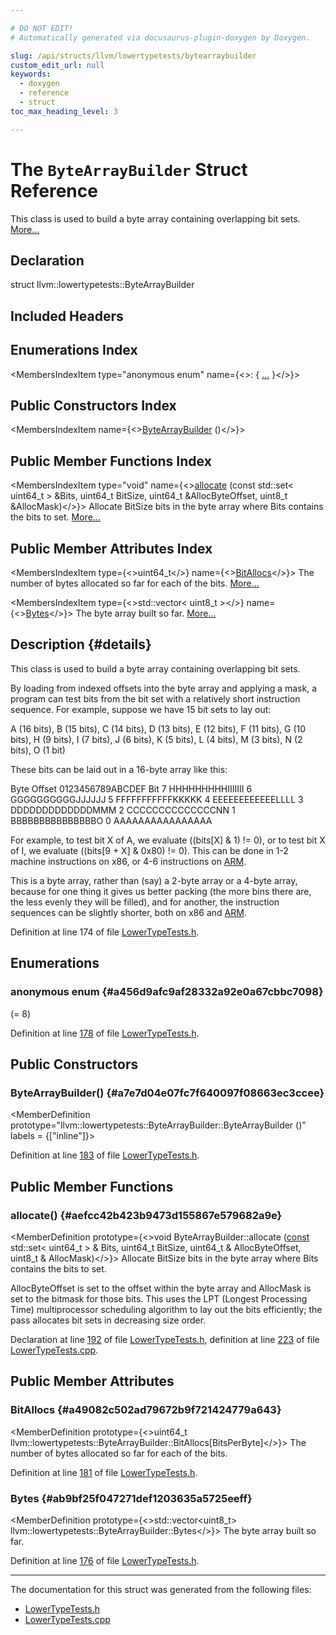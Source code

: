 ```yaml
---

# DO NOT EDIT!
# Automatically generated via docusaurus-plugin-doxygen by Doxygen.

slug: /api/structs/llvm/lowertypetests/bytearraybuilder
custom_edit_url: null
keywords:
  - doxygen
  - reference
  - struct
toc_max_heading_level: 3

---
```





# The `ByteArrayBuilder` Struct Reference

<DoxygenPage pluginConfig={pluginConfig}>

This class is used to build a byte array containing overlapping bit sets. <a href="#details">More...</a>

## Declaration

<CodeBlock>struct llvm::lowertypetests::ByteArrayBuilder</CodeBlock>

## Included Headers

<IncludesList>
<IncludesListItem
  filePath="llvm/Transforms/IPO/LowerTypeTests.h"
  permalink="/docs/api/files/include/include/llvm/include/llvm/transforms/include/llvm/transforms/ipo/lowertypetests-h"
  isLocal="true" />
</IncludesList>

## Enumerations Index

<MembersIndex>

<MembersIndexItem
  type="anonymous enum"
  name={<>:  &#123; <a href="#a456d9afc9af28332a92e0a67cbbc7098">...</a> &#125;</>}>
</MembersIndexItem>

</MembersIndex>

## Public Constructors Index

<MembersIndex>

<MembersIndexItem
  name={<><a href="#a7e7d04e07fc7f640097f08663ec3ccee">ByteArrayBuilder</a> ()</>}>
</MembersIndexItem>

</MembersIndex>

## Public Member Functions Index

<MembersIndex>

<MembersIndexItem
  type="void"
  name={<><a href="#aefcc42b423b9473d155867e579682a9e">allocate</a> (const std::set&lt; uint64&#95;t &gt; &amp;Bits, uint64&#95;t BitSize, uint64&#95;t &amp;AllocByteOffset, uint8&#95;t &amp;AllocMask)</>}>
Allocate BitSize bits in the byte array where Bits contains the bits to set. <a href="#aefcc42b423b9473d155867e579682a9e">More...</a>
</MembersIndexItem>

</MembersIndex>

## Public Member Attributes Index

<MembersIndex>

<MembersIndexItem
  type={<>uint64&#95;t</>}
  name={<><a href="#a49082c502ad79672b9f721424779a643">BitAllocs</a></>}>
The number of bytes allocated so far for each of the bits. <a href="#a49082c502ad79672b9f721424779a643">More...</a>
</MembersIndexItem>

<MembersIndexItem
  type={<>std::vector&lt; uint8&#95;t &gt;</>}
  name={<><a href="#ab9bf25f047271def1203635a5725eeff">Bytes</a></>}>
The byte array built so far. <a href="#ab9bf25f047271def1203635a5725eeff">More...</a>
</MembersIndexItem>

</MembersIndex>

## Description {#details}

This class is used to build a byte array containing overlapping bit sets.

By loading from indexed offsets into the byte array and applying a mask, a program can test bits from the bit set with a relatively short instruction sequence. For example, suppose we have 15 bit sets to lay out:

A (16 bits), B (15 bits), C (14 bits), D (13 bits), E (12 bits), F (11 bits), G (10 bits), H (9 bits), I (7 bits), J (6 bits), K (5 bits), L (4 bits), M (3 bits), N (2 bits), O (1 bit)

These bits can be laid out in a 16-byte array like this: 

<CodeBlock>
  Byte Offset
0123456789ABCDEF
</CodeBlock> Bit 7 HHHHHHHHHIIIIIII 6 GGGGGGGGGGJJJJJJ 5 FFFFFFFFFFFKKKKK 4 EEEEEEEEEEEELLLL 3 DDDDDDDDDDDDDMMM 2 CCCCCCCCCCCCCCNN 1 BBBBBBBBBBBBBBBO 0 AAAAAAAAAAAAAAAA

For example, to test bit X of A, we evaluate ((bits&#91;X&#93; &amp; 1) != 0), or to test bit X of I, we evaluate ((bits&#91;9 + X&#93; &amp; 0x80) != 0). This can be done in 1-2 machine instructions on x86, or 4-6 instructions on <a href="/docs/api/namespaces/llvm/arm">ARM</a>.

This is a byte array, rather than (say) a 2-byte array or a 4-byte array, because for one thing it gives us better packing (the more bins there are, the less evenly they will be filled), and for another, the instruction sequences can be slightly shorter, both on x86 and <a href="/docs/api/namespaces/llvm/arm">ARM</a>.

Definition at line 174 of file <a href="/docs/api/files/include/include/llvm/include/llvm/transforms/include/llvm/transforms/ipo/lowertypetests-h">LowerTypeTests.h</a>.

<SectionDefinition>

## Enumerations

### anonymous enum  {#a456d9afc9af28332a92e0a67cbbc7098}

<MemberDefinition
  prototype="anonymous enum ">

<EnumerationList title="Enumeration values">

<Link id="a456d9afc9af28332a92e0a67cbbc7098a961b1f972e23c16ecc4ddffe1ddfbdca" />
<EnumerationListItem name="BitsPerByte">
 (= 8)
</EnumerationListItem>

</EnumerationList>

Definition at line <a href="/docs/api/files/include/include/llvm/include/llvm/transforms/include/llvm/transforms/ipo/lowertypetests-h/#l00178">178</a> of file <a href="/docs/api/files/include/include/llvm/include/llvm/transforms/include/llvm/transforms/ipo/lowertypetests-h">LowerTypeTests.h</a>.
</MemberDefinition>

</SectionDefinition>

<SectionDefinition>

## Public Constructors

### ByteArrayBuilder() {#a7e7d04e07fc7f640097f08663ec3ccee}

<MemberDefinition
  prototype="llvm::lowertypetests::ByteArrayBuilder::ByteArrayBuilder ()"
  labels = {["inline"]}>

Definition at line <a href="/docs/api/files/include/include/llvm/include/llvm/transforms/include/llvm/transforms/ipo/lowertypetests-h/#l00183">183</a> of file <a href="/docs/api/files/include/include/llvm/include/llvm/transforms/include/llvm/transforms/ipo/lowertypetests-h">LowerTypeTests.h</a>.
</MemberDefinition>

</SectionDefinition>

<SectionDefinition>

## Public Member Functions

### allocate() {#aefcc42b423b9473d155867e579682a9e}

<MemberDefinition
  prototype={<>void ByteArrayBuilder::allocate (<a href="/docs/api/files/lib/lib/target/lib/target/aarch64/aarch64promoteconstant-cpp/#a90f8350fecae261c25be85d38b451bff">const</a> std::set&lt; uint64&#95;t &gt; &amp; Bits, uint64&#95;t BitSize, uint64&#95;t &amp; AllocByteOffset, uint8&#95;t &amp; AllocMask)</>}>
Allocate BitSize bits in the byte array where Bits contains the bits to set.

AllocByteOffset is set to the offset within the byte array and AllocMask is set to the bitmask for those bits. This uses the LPT (Longest Processing Time) multiprocessor scheduling algorithm to lay out the bits efficiently; the pass allocates bit sets in decreasing size order.

Declaration at line <a href="/docs/api/files/include/include/llvm/include/llvm/transforms/include/llvm/transforms/ipo/lowertypetests-h/#l00192">192</a> of file <a href="/docs/api/files/include/include/llvm/include/llvm/transforms/include/llvm/transforms/ipo/lowertypetests-h">LowerTypeTests.h</a>, definition at line <a href="/docs/api/files/lib/lib/transforms/lib/transforms/ipo/lowertypetests-cpp/#l00223">223</a> of file <a href="/docs/api/files/lib/lib/transforms/lib/transforms/ipo/lowertypetests-cpp">LowerTypeTests.cpp</a>.
</MemberDefinition>

</SectionDefinition>

<SectionDefinition>

## Public Member Attributes

### BitAllocs {#a49082c502ad79672b9f721424779a643}

<MemberDefinition
  prototype={<>uint64&#95;t llvm::lowertypetests::ByteArrayBuilder::BitAllocs&#91;BitsPerByte&#93;</>}>
The number of bytes allocated so far for each of the bits.

Definition at line <a href="/docs/api/files/include/include/llvm/include/llvm/transforms/include/llvm/transforms/ipo/lowertypetests-h/#l00181">181</a> of file <a href="/docs/api/files/include/include/llvm/include/llvm/transforms/include/llvm/transforms/ipo/lowertypetests-h">LowerTypeTests.h</a>.
</MemberDefinition>

### Bytes {#ab9bf25f047271def1203635a5725eeff}

<MemberDefinition
  prototype={<>std::vector&lt;uint8&#95;t&gt; llvm::lowertypetests::ByteArrayBuilder::Bytes</>}>
The byte array built so far.

Definition at line <a href="/docs/api/files/include/include/llvm/include/llvm/transforms/include/llvm/transforms/ipo/lowertypetests-h/#l00176">176</a> of file <a href="/docs/api/files/include/include/llvm/include/llvm/transforms/include/llvm/transforms/ipo/lowertypetests-h">LowerTypeTests.h</a>.
</MemberDefinition>

</SectionDefinition>

<hr/>

The documentation for this struct was generated from the following files:

<ul>
<li><a href="/docs/api/files/include/include/llvm/include/llvm/transforms/include/llvm/transforms/ipo/lowertypetests-h">LowerTypeTests.h</a></li>
<li><a href="/docs/api/files/lib/lib/transforms/lib/transforms/ipo/lowertypetests-cpp">LowerTypeTests.cpp</a></li>
</ul>

</DoxygenPage>
